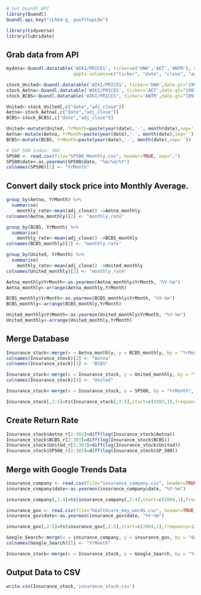 
```r
# Set Quandl API
library(Quandl)
Quandl.api_key("rLh64-g_-ywsFYtwpLQx")

library(tidyverse)
library(lubridate)
```

## Grab data from API

```r
mydata<-Quandl.datatable('WIKI/PRICES', ticker=c('UNH','AET','ANTM'), date.gt="2009-01-01",
                         qopts.columns=c("ticker", "date", "close", "adj_close"))

stock_United<-Quandl.datatable('WIKI/PRICES', ticker='UNH',date.gt="1993-01-01")
stock_Aetna<-Quandl.datatable('WIKI/PRICES', ticker='AET',date.gt="1993-01-01")
stock_BCBS<-Quandl.datatable('WIKI/PRICES', ticker='ANTM',date.gt="1993-01-01")

United<-stock_United[,c("date","adj_close")]
Aetna<-stock_Aetna[,c("date","adj_close")]
BCBS<-stock_BCBS[,c("date","adj_close")]

United<-mutate(United, YrMonth=paste(year(date),'-', month(date),sep=''))
Aetna<-mutate(Aetna, YrMonth=paste(year(date),'-', month(date),sep=''))
BCBS<-mutate(BCBS, YrMonth=paste(year(date),'-', month(date),sep=''))

# S&P 500 Index: INX
SP500 <- read.csv(file="SP500_Monthly.csv", header=TRUE, sep=",")
SP500$date<-as.yearmon(SP500$date, "%m/%d/%Y")
colnames(SP500)[1] <- "YrMonth"
```

## Convert daily stock price into Monthly Average.

```r
group_by(Aetna, YrMonth) %>%
  summarise(
    monthly_rate<-mean(adj_close)) ->Aetna_monthly
colnames(Aetna_monthly)[2] <- "monthly_rate"

group_by(BCBS, YrMonth) %>%
  summarise(
    monthly_rate<-mean(adj_close)) ->BCBS_monthly
colnames(BCBS_monthly)[2] <- "monthly_rate"

group_by(United, YrMonth) %>%
  summarise(
    monthly_rate<-mean(adj_close)) ->United_monthly
colnames(United_monthly)[2] <- "monthly_rate"

Aetna_monthly$YrMonth<-as.yearmon(Aetna_monthly$YrMonth, "%Y-%m")
Aetna_monthly<-arrange(Aetna_monthly,YrMonth)

BCBS_monthly$YrMonth<-as.yearmon(BCBS_monthly$YrMonth, "%Y-%m")
BCBS_monthly<-arrange(BCBS_monthly,YrMonth)

United_monthly$YrMonth<-as.yearmon(United_monthly$YrMonth, "%Y-%m")
United_monthly<-arrange(United_monthly,YrMonth)
```

## Merge Database

```r
Insurance_stock<-merge(x = Aetna_monthly, y = BCBS_monthly, by = "YrMonth", all = TRUE)
colnames(Insurance_stock)[2] <- "Aetna"
colnames(Insurance_stock)[3] <- "BCBS"

Insurance_stock<-merge(x = Insurance_stock, y = United_monthly, by = "YrMonth", all = TRUE)
colnames(Insurance_stock)[4] <- "United"

Insurance_stock<-merge(x = Insurance_stock, y = SP500, by = "YrMonth", all = TRUE)

Insurance_stock[,2:5]=ts(Insurance_stock[,2:5],start=c(1993,1),frequency=12)
```

## Create Return Rate

```r
Insurance_stock$Aetna_r[2:303]=diff(log(Insurance_stock$Aetna))
Insurance_stock$BCBS_r[2:303]=diff(log(Insurance_stock$BCBS))
Insurance_stock$United_r[2:303]=diff(log(Insurance_stock$United))
Insurance_stock$SP500_r[2:303]=diff(log(Insurance_stock$SP_500))
```  

## Merge with Google Trends Data

```r
insurance_company <- read.csv(file="insurance_company.csv", header=TRUE, sep=",")
insurance_company$date<-as.yearmon(insurance_company$date, "%Y-%m")

insurance_company[,2:4]=ts(insurance_company[,2:4],start=c(2004,1),frequency=12)

insurance_gov <- read.csv(file="healthcare_key_words.csv", header=TRUE, sep=",")
insurance_gov$date<-as.yearmon(insurance_gov$date, "%Y-%m")

insurance_gov[,2:5]=ts(insurance_gov[,2:5],start=c(2004,1),frequency=12)

Google_Search<-merge(x = insurance_company, y = insurance_gov, by = "date", all = TRUE)
colnames(Google_Search)[1] <- "YrMonth"

Insurance_stock<-merge(x = Insurance_stock, y = Google_Search, by = "YrMonth", all = TRUE)
```

## Output Data to CSV

```r
write.csv(Insurance_stock,'insurance_stock.csv')
```


